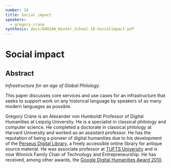 ```yaml
---
number: 10
title: Social impact
speakers:
  - gregory-crane
synthesis: docs/DARIAH_Winter_School-10-Socialimpact.pdf
---
```


# Social impact

## Abstract

_Infrastructure for an age of Global Philology._

This paper discusses core services and use cases for an infrastructure that seeks to support work on any historical language by speakers of as many modern languages as possible.

<Speakers>

<Speaker speaker="gregory-crane">

Gregory Crane is an Alexander von Humboldt Professor of Digital Humanities at Leipzig University. He is a specialist in classical philology and computer science. He completed a doctorate in classical philology at Harvard University and worked as an assistant professor. He has the reputation of being a pioneer of digital humanities due to his development of the [Perseus Digital Library](http://www.perseus.tufts.edu/hopper/), a freely accessible online library for antique source material. He was associate professor at [TUFTS University](https://ase.tufts.edu/classics/people/facultyCrane.htm) and is now Winnick Family Chair of Technology and Entrepreneurship. He has received, among other awards, the [Google Digital Humanities Award 2010](https://googleblog.blogspot.fr/2010/07/our-commitment-to-digital-humanities.html).

</Speaker>

</Speakers>
